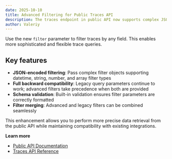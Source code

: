 ```yaml
---
date: 2025-10-10
title: Advanced Filtering for Public Traces API
description: The traces endpoint in public API now supports complex JSON-based filtering. 
author: Valeriy
---
```



<ChangelogHeader />

Use the new `filter` parameter to filter traces by any field. This enables more sophisticated and flexible trace queries.

## Key features

- **JSON-encoded filtering**: Pass complex filter objects supporting datetime, string, number, and array filter types
- **Full backward compatibility**: Legacy query parameters continue to work; advanced filters take precedence when both are provided
- **Schema validation**: Built-in validation ensures filter parameters are correctly formatted
- **Filter merging**: Advanced and legacy filters can be combined seamlessly

This enhancement allows you to perform more precise data retrieval from the public API while maintaining compatibility with existing integrations.

**Learn more**

- [Public API Documentation](/docs/api)
- [Traces API Reference](https://api.reference.langfuse.com/#tag/trace/get/api/public/traces)
